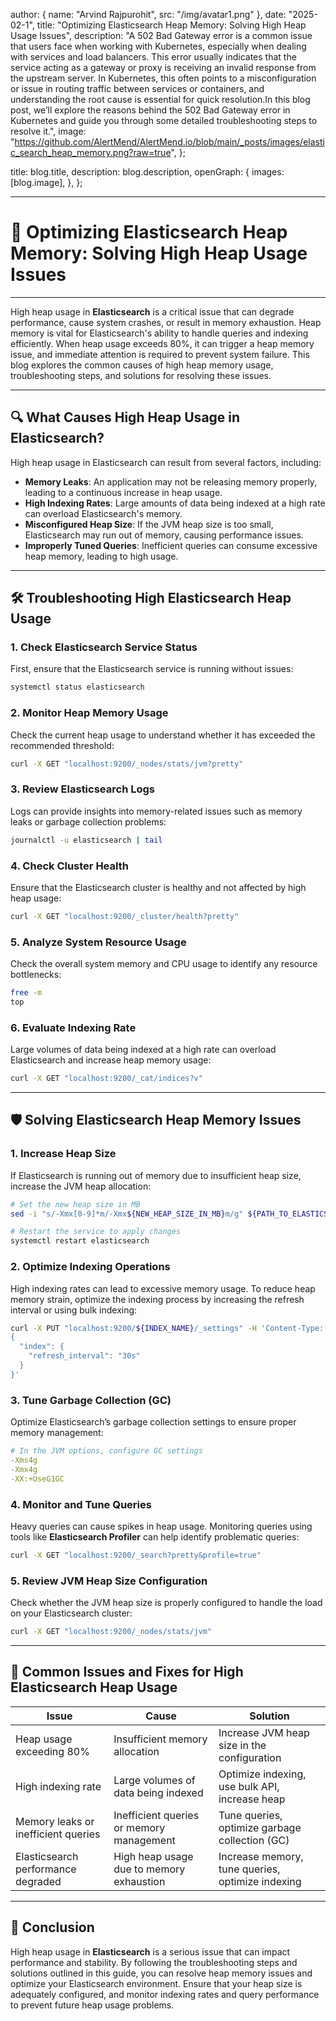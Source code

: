 
  author: { name: "Arvind Rajpurohit", src: "/img/avatar1.png" },
  date: "2025-02-1",
  title: "Optimizing Elasticsearch Heap Memory: Solving High Heap Usage Issues",
  description:
    "A 502 Bad Gateway error is a common issue that users face when working with Kubernetes, especially when dealing with services and load balancers. This error usually indicates that the service acting as a gateway or proxy is receiving an invalid response from the upstream server. In Kubernetes, this often points to a misconfiguration or issue in routing traffic between services or containers, and understanding the root cause is essential for quick resolution.In this blog post, we’ll explore the reasons behind the 502 Bad Gateway error in Kubernetes and guide you through some detailed troubleshooting steps to resolve it.",
  image:
    "https://github.com/AlertMend/AlertMend.io/blob/main/_posts/images/elastic_search_heap_memory.png?raw=true",
};

  title: blog.title,
  description: blog.description,
  openGraph: {
    images: [blog.image],
  },
};



---
# 🚨 **Optimizing Elasticsearch Heap Memory: Solving High Heap Usage Issues**
---

High heap usage in **Elasticsearch** is a critical issue that can degrade performance, cause system crashes, or result in memory exhaustion. Heap memory is vital for Elasticsearch's ability to handle queries and indexing efficiently. When heap usage exceeds 80%, it can trigger a heap memory issue, and immediate attention is required to prevent system failure. This blog explores the common causes of high heap memory usage, troubleshooting steps, and solutions for resolving these issues.

---

## 🔍 **What Causes High Heap Usage in Elasticsearch?**

High heap usage in Elasticsearch can result from several factors, including:
- **Memory Leaks**: An application may not be releasing memory properly, leading to a continuous increase in heap usage.
- **High Indexing Rates**: Large amounts of data being indexed at a high rate can overload Elasticsearch's memory.
- **Misconfigured Heap Size**: If the JVM heap size is too small, Elasticsearch may run out of memory, causing performance issues.
- **Improperly Tuned Queries**: Inefficient queries can consume excessive heap memory, leading to high usage.

---

## 🛠️ **Troubleshooting High Elasticsearch Heap Usage**

### 1. **Check Elasticsearch Service Status**
First, ensure that the Elasticsearch service is running without issues:
```bash
systemctl status elasticsearch
```

### 2. **Monitor Heap Memory Usage**
Check the current heap usage to understand whether it has exceeded the recommended threshold:
```bash
curl -X GET "localhost:9200/_nodes/stats/jvm?pretty"
```

### 3. **Review Elasticsearch Logs**
Logs can provide insights into memory-related issues such as memory leaks or garbage collection problems:
```bash
journalctl -u elasticsearch | tail
```

### 4. **Check Cluster Health**
Ensure that the Elasticsearch cluster is healthy and not affected by high heap usage:
```bash
curl -X GET "localhost:9200/_cluster/health?pretty"
```

### 5. **Analyze System Resource Usage**
Check the overall system memory and CPU usage to identify any resource bottlenecks:
```bash
free -m
top
```

### 6. **Evaluate Indexing Rate**
Large volumes of data being indexed at a high rate can overload Elasticsearch and increase heap memory usage:
```bash
curl -X GET "localhost:9200/_cat/indices?v"
```

---

## 🛡️ **Solving Elasticsearch Heap Memory Issues**

### 1. **Increase Heap Size**
If Elasticsearch is running out of memory due to insufficient heap size, increase the JVM heap allocation:
```bash
# Set the new heap size in MB
sed -i "s/-Xmx[0-9]*m/-Xmx${NEW_HEAP_SIZE_IN_MB}m/g" ${PATH_TO_ELASTICSEARCH_CONFIG_FILE}

# Restart the service to apply changes
systemctl restart elasticsearch
```

### 2. **Optimize Indexing Operations**
High indexing rates can lead to excessive memory usage. To reduce heap memory strain, optimize the indexing process by increasing the refresh interval or using bulk indexing:
```bash
curl -X PUT "localhost:9200/${INDEX_NAME}/_settings" -H 'Content-Type: application/json' -d'
{
  "index": {
    "refresh_interval": "30s"
  }
}'
```

### 3. **Tune Garbage Collection (GC)**
Optimize Elasticsearch’s garbage collection settings to ensure proper memory management:
```yaml
# In the JVM options, configure GC settings
-Xms4g
-Xmx4g
-XX:+UseG1GC
```

### 4. **Monitor and Tune Queries**
Heavy queries can cause spikes in heap usage. Monitoring queries using tools like **Elasticsearch Profiler** can help identify problematic queries:
```bash
curl -X GET "localhost:9200/_search?pretty&profile=true"
```

### 5. **Review JVM Heap Size Configuration**
Check whether the JVM heap size is properly configured to handle the load on your Elasticsearch cluster:
```bash
curl -X GET "localhost:9200/_nodes/stats/jvm"
```

---

## 🔄 **Common Issues and Fixes for High Elasticsearch Heap Usage**

| **Issue**                              | **Cause**                                      | **Solution**                                      |
|----------------------------------------|------------------------------------------------|---------------------------------------------------|
| Heap usage exceeding 80%               | Insufficient memory allocation                 | Increase JVM heap size in the configuration       |
| High indexing rate                     | Large volumes of data being indexed            | Optimize indexing, use bulk API, increase heap    |
| Memory leaks or inefficient queries    | Inefficient queries or memory management       | Tune queries, optimize garbage collection (GC)    |
| Elasticsearch performance degraded     | High heap usage due to memory exhaustion       | Increase memory, tune queries, optimize indexing  |

---

## 🚀 **Conclusion**

High heap usage in **Elasticsearch** is a serious issue that can impact performance and stability. By following the troubleshooting steps and solutions outlined in this guide, you can resolve heap memory issues and optimize your Elasticsearch environment. Ensure that your heap size is adequately configured, and monitor indexing rates and query performance to prevent future heap usage problems.
